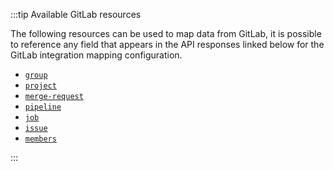 :::tip Available GitLab resources

The following resources can be used to map data from GitLab, it is possible to reference any field that appears in the API responses linked below for the GitLab integration mapping configuration.

- [`group`](https://docs.gitlab.com/ee/api/groups.html#list-groups)
- [`project`](https://docs.gitlab.com/ee/api/groups.html#list-a-groups-projects)
- [`merge-request`](https://docs.gitlab.com/ee/api/merge_requests.html#list-project-merge-requests)
- [`pipeline`](https://docs.gitlab.com/ee/api/pipelines.html#list-project-pipelines)
- [`job`](https://docs.gitlab.com/ee/api/jobs.html#list-project-jobs)
- [`issue`](https://docs.gitlab.com/ee/api/issues.html#list-project-issues)
- [`members`](https://docs.gitlab.com/ee/api/members.html#list-all-members-of-a-group-or-project)

:::
